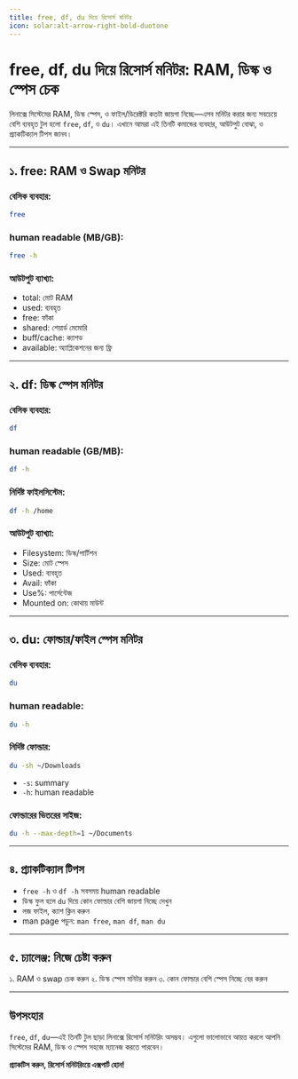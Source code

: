 ```yaml
---
title: free, df, du দিয়ে রিসোর্স মনিটর
icon: solar:alt-arrow-right-bold-duotone
---
```


# free, df, du দিয়ে রিসোর্স মনিটর: RAM, ডিস্ক ও স্পেস চেক

লিনাক্সে সিস্টেমের RAM, ডিস্ক স্পেস, ও ফাইল/ডিরেক্টরি কতটা জায়গা নিচ্ছে—এসব মনিটর করার জন্য সবচেয়ে বেশি ব্যবহৃত টুল হলো `free`, `df`, ও `du`। এখানে আমরা এই তিনটি কমান্ডের ব্যবহার, আউটপুট বোঝা, ও প্র্যাকটিক্যাল টিপস জানব।

---

## ১. free: RAM ও Swap মনিটর

### বেসিক ব্যবহার:
```bash
free
```

### human readable (MB/GB):
```bash
free -h
```

### আউটপুট ব্যাখ্যা:
- total: মোট RAM
- used: ব্যবহৃত
- free: ফাঁকা
- shared: শেয়ার্ড মেমোরি
- buff/cache: ক্যাশড
- available: অ্যাপ্লিকেশনের জন্য ফ্রি

---

## ২. df: ডিস্ক স্পেস মনিটর

### বেসিক ব্যবহার:
```bash
df
```

### human readable (GB/MB):
```bash
df -h
```

### নির্দিষ্ট ফাইলসিস্টেম:
```bash
df -h /home
```

### আউটপুট ব্যাখ্যা:
- Filesystem: ডিস্ক/পার্টিশন
- Size: মোট স্পেস
- Used: ব্যবহৃত
- Avail: ফাঁকা
- Use%: পার্সেন্টেজ
- Mounted on: কোথায় মাউন্ট

---

## ৩. du: ফোল্ডার/ফাইল স্পেস মনিটর

### বেসিক ব্যবহার:
```bash
du
```

### human readable:
```bash
du -h
```

### নির্দিষ্ট ফোল্ডার:
```bash
du -sh ~/Downloads
```
- `-s`: summary
- `-h`: human readable

### ফোল্ডারের ভিতরের সাইজ:
```bash
du -h --max-depth=1 ~/Documents
```

---

## ৪. প্র্যাকটিক্যাল টিপস

- `free -h` ও `df -h` সবসময় human readable
- ডিস্ক ফুল হলে `du` দিয়ে কোন ফোল্ডার বেশি জায়গা নিচ্ছে দেখুন
- লজ ফাইল, ক্যাশ ক্লিন করুন
- man page পড়ুন: `man free`, `man df`, `man du`

---

## ৫. চ্যালেঞ্জ: নিজে চেষ্টা করুন

১. RAM ও swap চেক করুন
২. ডিস্ক স্পেস মনিটর করুন
৩. কোন ফোল্ডার বেশি স্পেস নিচ্ছে বের করুন

---

## উপসংহার

`free`, `df`, `du`—এই তিনটি টুল ছাড়া লিনাক্সে রিসোর্স মনিটরিং অসম্ভব। এগুলো ভালোভাবে আয়ত্ত করলে আপনি সিস্টেমের RAM, ডিস্ক ও স্পেস সহজে ম্যানেজ করতে পারবেন।

**প্র্যাকটিস করুন, রিসোর্স মনিটরিংয়ে এক্সপার্ট হোন!**
